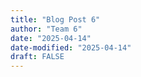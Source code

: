 ```yaml
---
title: "Blog Post 6"
author: "Team 6"
date: "2025-04-14"
date-modified: "2025-04-14"
draft: FALSE
---
```


